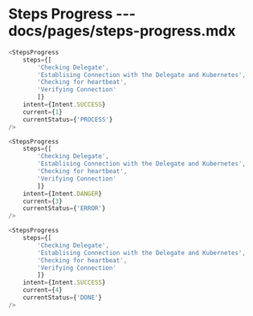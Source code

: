 # Steps Progress --- docs/pages/steps-progress.mdx

```js live=true 
<StepsProgress 
    steps={[
        'Checking Delegate', 
        'Establising Connection with the Delegate and Kubernetes', 
        'Checking for heartbeat', 
        'Verifying Connection'
        ]}
    intent={Intent.SUCCESS}
    current={1}
    currentStatus={'PROCESS'}
/>
```

```js live=true 
<StepsProgress 
    steps={[
        'Checking Delegate', 
        'Establising Connection with the Delegate and Kubernetes', 
        'Checking for heartbeat', 
        'Verifying Connection'
        ]}
    intent={Intent.DANGER}
    current={3}
    currentStatus={'ERROR'}
/>
```


```js live=true 
<StepsProgress 
    steps={[
        'Checking Delegate', 
        'Establising Connection with the Delegate and Kubernetes', 
        'Checking for heartbeat', 
        'Verifying Connection'
        ]}
    intent={Intent.SUCCESS}
    current={4}
    currentStatus={'DONE'}
/>
```